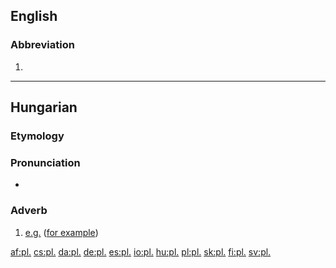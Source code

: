 ==English==

===Abbreviation===
{{en-abbr}}

# {{abbreviation of|plural|lang=en}}

----

==Hungarian==

===Etymology===
{{abbreviation of|például|tr=for example|lang=hu}}

===Pronunciation===
* {{audio|Hu-például.ogg|Audio|lang=hu}}

===Adverb===
{{head|hu|adverb}}

# [[e.g.]] ([[for example]])

[[af:pl.]]
[[cs:pl.]]
[[da:pl.]]
[[de:pl.]]
[[es:pl.]]
[[io:pl.]]
[[hu:pl.]]
[[pl:pl.]]
[[sk:pl.]]
[[fi:pl.]]
[[sv:pl.]]